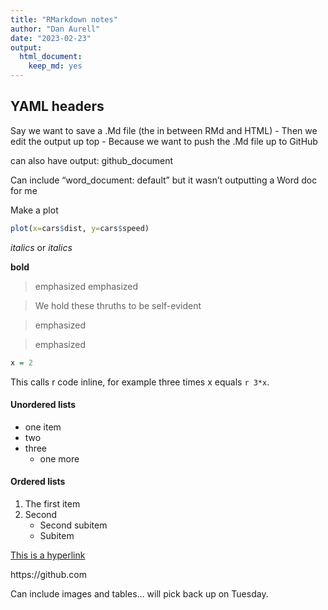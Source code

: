 ```yaml
---
title: "RMarkdown notes"
author: "Dan Aurell"
date: "2023-02-23"
output:   
  html_document: 
    keep_md: yes
---
```


## YAML headers
Say we want to save a .Md file (the in between RMd and HTML)
- Then we edit the output up top
- Because we want to push the .Md file up to GitHub

can also have output: github_document

Can include "word_document: default" but it wasn't outputting a Word doc for me


Make a plot
```r
plot(x=cars$dist, y=cars$speed)
```


*italics* or _italics_

**bold**

> emphasized
emphasized

> We hold these thruths to be
> self-evident

> emphasized

> emphasized

```r
x = 2
```


This calls r code inline, for example three times x equals `r 3*x`.

#### Unordered lists
* one item
* two
* three
  * one more

#### Ordered lists
  
  
1. The first item
2. Second
    * Second subitem
    - Subitem


[This is a hyperlink](https://github.com)

https://github.com


Can include images and tables... will pick back up on Tuesday.
